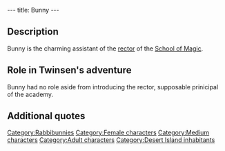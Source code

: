 ---
title: Bunny
---

{{Character|
Name=Bunny|
Image=LABUNNY.jpg|
Race=[[Rabbibunny]]|
Gender=Female|
Size=Medium|
Age=Adult}}

{{Quote|
Quote=Hello!! Allow me to introduce the Grand Rector of the School of Magic!|
Character=Bunny}}

==Description==
Bunny is the charming assistant of the [[Mentor of the School of Magic|rector]] of the [[School of Magic]].

==Role in Twinsen's adventure==
Bunny had no role aside from introducing the rector, supposable prinicipal of the academy.

==Additional quotes==
{{Quote|
Quote=A pleasant stay in our magnificant School of Magic!!|
Character=Bunny}}
{{Quote|
Quote=Oh, these dreadfully dull Esmers are simply everywhere. Except here, fortunately. I believe they haven't found the school yet.|
Character=Bunny}}

[[Category:Rabbibunnies]]
[[Category:Female characters]]
[[Category:Medium characters]]
[[Category:Adult characters]]
[[Category:Desert Island inhabitants]]